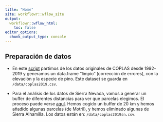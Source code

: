 ```yaml
---
title: "Home"
site: workflowr::wflow_site
output:
  workflowr::wflow_html:
    toc: false
editor_options:
  chunk_output_type: console
---
```


## Preparación de datos 
- En este [script](preparaDatos.html) partimos de los datos originales de COPLAS desde 1992-2019 y generamos un data.frame "limpio" (corrección de errores), con la elevación y la especie de pino. Este dataset se guarda en `/data/coplas2019.csv`.

- Para el análisis de los datos de Sierra Nevada, vamos a generar un buffer de diferentes distancias para ver que parcelas elegimos. El proceso puede verse [aquí](bufferSN.html). Hemos cogido un buffer de 20 km y hemos añadido algunas parcelas (de Motril), y hemos eliminado algunas de Sierra Alhamilla. Los datos están en: `/data/coplas2019sn.csv`.
